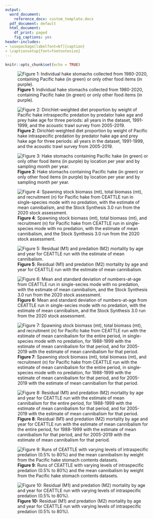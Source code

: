 ```yaml
---
output:
  word_document: 
    reference_docx: custom_template.docx
  pdf_document: default
  html_document:
    df_print: paged
    fig_captions: yes
header-includes:
- \usepackage[labelfont=bf]{caption}
- \captionsetup{font=footnotesize}
---
```


```r
knitr::opts_chunk$set(echo = TRUE)
```


![**Figure 1**: Individual hake stomachs collected from 1980-2020, containing Pacific hake (in green) or only other food items (in purple).](./plots/diet/hake_cannibalism.png)


![**Figure 2**: Dirichlet-weighted diet proportion by weight of Pacific hake intraspecific predation by predator hake age and prey hake age for three periods: all years in the dataset, 1991-1999, and the acoustic trawl survey from 2005-2019.](./plots/diet/Dirichlet/Dirichlet_comp_pretty.png)


![**Figure 3**: Hake stomachs containing Pacific hake (in green) or only other food items (in purple) by location per year and by sampling month per year.](./plots/diet/locations_timing.png)


![**Figure 4**: Spawning stock biomass (mt), total biomass (mt), and recruitment (n) for Pacific hake from CEATTLE run in single-species mode with no predation, with the estimate of mean cannibalism, and the Stock Synthesis 3.0 run from the 2020 stock assessment.](./plots/CEATTLE/intraspecies%20predation/intrasp_popdy.png)


![**Figure 5**: Residual (M1) and predation (M2) mortality by age and year for CEATTLE run with the estimate of mean cannibalism.](./plots/CEATTLE/intraspecies%20predation/M_intrasp.png)


![**Figure 6**: Mean and standard deviation of numbers-at-age from CEATTLE run in single-secies mode with no predation, with the estimate of mean cannibalism, and the Stock Synthesis 3.0 run from the 2020 stock assessment.](./plots/CEATTLE/intraspecies%20predation/nbyage_intrasp.png)


![**Figure 7**: Spawning stock biomass (mt), total biomass (mt), and recruitment (n) for Pacific hake from CEATTLE run with the estimate of mean cannibalism for the entire period, in single-species mode with no predation, for 1988-1999 with the estimate of mean cannibalism for that period, and for 2005-2019 with the estimate of mean cannibalism for that period.](./plots/CEATTLE/intraspecies%20predation/Testing/dirichlet_popdy.png)


![**Figure 8**: Residual (M1) and predation (M2) mortality by age and year for CEATTLE run with the estimate of mean cannibalism for the entire period, for 1988-1999 with the estimate of mean cannibalism for that period, and for 2005-2019 with the estimate of mean cannibalism for that period.](./plots/CEATTLE/intraspecies%20predation/Testing/M_dirichlet.png)


![**Figure 9**: Runs of CEATTLE with varying levels of intraspecific predation (0.5% to 80%) and the mean cannibalism by weight from the Pacific hake stomach contents datasets.](./plots/CEATTLE/intraspecies%20predation/Testing/test_intrasp_popdy.png)


![**Figure 10:** Residual (M1) and predation (M2) mortality by age and year for CEATTLE run with varying levels of intraspecific predation (0.5% to 80%).](./plots/CEATTLE/intraspecies%20predation/Testing/test_instrasp_M.png)
